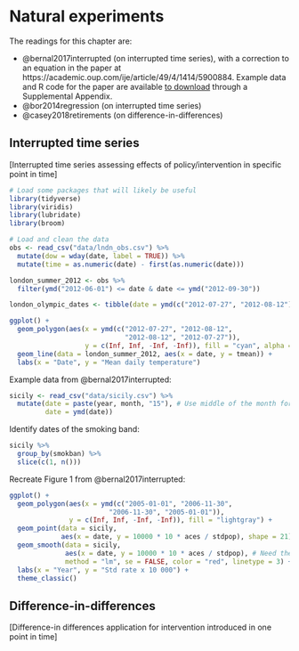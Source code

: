 # Natural experiments

The readings for this chapter are: 

- @bernal2017interrupted (on interrupted time series), with a correction to an equation in the paper at https://academic.oup.com/ije/article/49/4/1414/5900884. Example data and R code for the paper are available [to download](https://oup.silverchair-cdn.com/oup/backfile/Content_public/Journal/ije/49/4/10.1093_ije_dyaa118/1/dyaa118_supplementary_data.zip?Expires=1623897009&Signature=BzYQrBg60cMKHYeDU~OIZYIFuRgEIPwQsWMjzON0dB~fL8y-8x4xdGIJQBBPgDxBIoUIGnjmShVf1jlVqzloo3IldAdVC78TZ~~XseYdJ9c590QRAR6m7mH~VbPe-fCnQSnZF0z2Qw9PZcSGITZeNr4YXPVY-~gtpgBeZiN0MpgEVBLVT5fYhhQBGbp0vxl1bKdUfNtF71fdVJrglkhSG8-M24A07LmAr8jThx4MQmSAzKCxA4VZLRE6To8zC3-rJlxyWiqrSTFsVQM2SN4R6UuxYoRsILRcIAr2sUfqgmaSlxBiYAf71PdGSrnBcXX3l0l7yuAftX5PYTwMKTyxOA__&Key-Pair-Id=APKAIE5G5CRDK6RD3PGA) through a Supplemental Appendix.
- @bor2014regression (on interrupted time series)
- @casey2018retirements (on difference-in-differences)

## Interrupted time series

[Interrupted time series assessing effects of policy/intervention in specific point in time]

```r
# Load some packages that will likely be useful
library(tidyverse)
library(viridis)
library(lubridate)
library(broom)

# Load and clean the data
obs <- read_csv("data/lndn_obs.csv") %>% 
  mutate(dow = wday(date, label = TRUE)) %>% 
  mutate(time = as.numeric(date) - first(as.numeric(date)))
```

```r
london_summer_2012 <- obs %>% 
  filter(ymd("2012-06-01") <= date & date <= ymd("2012-09-30"))

london_olympic_dates <- tibble(date = ymd(c("2012-07-27", "2012-08-12")))

ggplot() + 
  geom_polygon(aes(x = ymd(c("2012-07-27", "2012-08-12", 
                             "2012-08-12", "2012-07-27")), 
                   y = c(Inf, Inf, -Inf, -Inf)), fill = "cyan", alpha = 0.2) + 
  geom_line(data = london_summer_2012, aes(x = date, y = tmean)) + 
  labs(x = "Date", y = "Mean daily temperature")
```

Example data from @bernal2017interrupted: 

```r
sicily <- read_csv("data/sicily.csv") %>% 
  mutate(date = paste(year, month, "15"), # Use middle of the month for plotting
         date = ymd(date))
```

Identify dates of the smoking band: 

```r
sicily %>% 
  group_by(smokban) %>% 
  slice(c(1, n()))
```


Recreate Figure 1 from @bernal2017interrupted: 

```r
ggplot() + 
  geom_polygon(aes(x = ymd(c("2005-01-01", "2006-11-30", 
                         "2006-11-30", "2005-01-01")), 
               y = c(Inf, Inf, -Inf, -Inf)), fill = "lightgray") + 
  geom_point(data = sicily, 
             aes(x = date, y = 10000 * 10 * aces / stdpop), shape = 21) + 
  geom_smooth(data = sicily, 
              aes(x = date, y = 10000 * 10 * aces / stdpop), # Need the extra 10 to line up with Figure in paper---figure out why
              method = "lm", se = FALSE, color = "red", linetype = 3) + 
  labs(x = "Year", y = "Std rate x 10 000") + 
  theme_classic()
```


## Difference-in-differences

[Difference-in differences application for intervention introduced in one point in time]